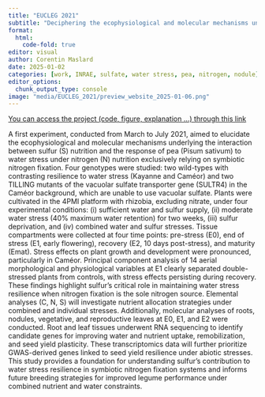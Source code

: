 ---
title: "EUCLEG 2021"
subtitle: "Deciphering the ecophysiological and molecular mechanisms underlying the interaction between sulfur nutrition and the response of pea to water stress when nitrogen nutrition relies exclusively on symbiotic nitrogen fixation"
format:
  html:
    code-fold: true
editor: visual
author: Corentin Maslard
date: 2025-01-02
categories: [work, INRAE, sulfate, water stress, pea, nitrogen, nodule]
editor_options: 
  chunk_output_type: console
image: "media/EUCLEG_2021/preview_website_2025-01-06.png"
---

[You can access the project (code, figure, explanation ...) through this link](https://cmaslard.xyz/EUCLEG_2021/)

A first experiment, conducted from March to July 2021, aimed to elucidate the ecophysiological and molecular mechanisms underlying the interaction between sulfur (S) nutrition and the response of pea (Pisum sativum) to water stress under nitrogen (N) nutrition exclusively relying on symbiotic nitrogen fixation. Four genotypes were studied: two wild-types with contrasting resilience to water stress (Kayanne and Caméor) and two TILLING mutants of the vacuolar sulfate transporter gene (SULTR4) in the Caméor background, which are unable to use vacuolar sulfate. Plants were cultivated in the 4PMI platform with rhizobia, excluding nitrate, under four experimental conditions: (i) sufficient water and sulfur supply, (ii) moderate water stress (40% maximum water retention) for two weeks, (iii) sulfur deprivation, and (iv) combined water and sulfur stresses. Tissue compartments were collected at four time points: pre-stress (E0), end of stress (E1, early flowering), recovery (E2, 10 days post-stress), and maturity (Emat). Stress effects on plant growth and development were pronounced, particularly in Caméor. Principal component analysis of 14 aerial morphological and physiological variables at E1 clearly separated double-stressed plants from controls, with stress effects persisting during recovery. These findings highlight sulfur's critical role in maintaining water stress resilience when nitrogen fixation is the sole nitrogen source. Elemental analyses (C, N, S) will investigate nutrient allocation strategies under combined and individual stresses. Additionally, molecular analyses of roots, nodules, vegetative, and reproductive leaves at E0, E1, and E2 were conducted. Root and leaf tissues underwent RNA sequencing to identify candidate genes for improving water and nutrient uptake, remobilization, and seed yield plasticity. These transcriptomics data will further prioritize GWAS-derived genes linked to seed yield resilience under abiotic stresses. This study provides a foundation for understanding sulfur's contribution to water stress resilience in symbiotic nitrogen fixation systems and informs future breeding strategies for improved legume performance under combined nutrient and water constraints.
